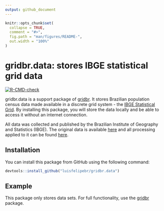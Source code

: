 ```yaml
---
output: github_document
---
```


<!-- README.md is generated from README.Rmd. Please edit that file -->

```r
knitr::opts_chunk$set(
  collapse = TRUE,
  comment = "#>",
  fig.path = "man/figures/README-",
  out.width = "100%"
)
```

# gridbr.data: stores IBGE statistical grid data

<!-- badges: start -->
[![R-CMD-check](https://github.com/luisfelipebr/gridbr.data/actions/workflows/R-CMD-check.yaml/badge.svg)](https://github.com/luisfelipebr/gridbr.data/actions/workflows/R-CMD-check.yaml)
<!-- badges: end -->

gridbr.data is a support package of
[gridbr](https://github.com/luisfelipebr/gridbr). It stores Brazilian population
census data made available in a discrete grid system -
the [IBGE Statistical
Grid](https://mapasinterativos.ibge.gov.br/grade/default.html). By
installing this package, you will store the data locally and be able to access it
without an internet connection.

All data was collected and published by the Brazilian Institute of
Geography and Statistics (IBGE). The original data is available
[here](http://geoftp.ibge.gov.br/recortes_para_fins_estatisticos/grade_estatistica/censo_2010/)
and all processing applied to it can be found
[here](https://github.com/luisfelipebr/gridbr.data/blob/master/data-raw/DATASET.R).

## Installation

You can install this package from GitHub using the following command:

``` r
devtools::install_github("luisfelipebr/gridbr.data")
```

## Example

This package only stores data sets. For full functionality, use the
[gridbr](https://github.com/luisfelipebr/gridbr) package.

